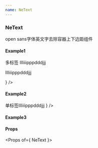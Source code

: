 ```yaml
---
name: NeText
---
```


### NeText


<p class="doc-describe">open sans字体英文字去除容器上下边距组件</p>

#### Example1
<Playground>
    <NeText html={
        <>
            <span>多标签</span>
            <span>IIIiiipppdddjjj</span>
            <p>IIIiiipppdddjjj</p>
        </>
    } />
</Playground>

#### Example2
<Playground>
    <NeText html={
        <span>单标签IIIiiipppdddjjj</span>
    } />
</Playground>

#### Example3
<Playground>
    <NeText html={
        "纯文本"
    } />
</Playground>


#### Props
<Props of={ NeText }></Props>